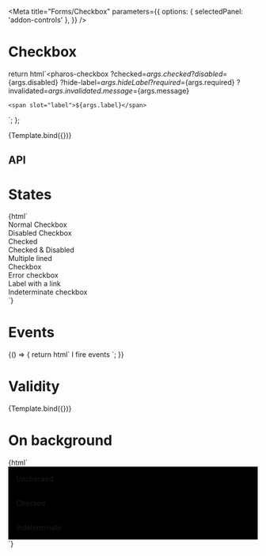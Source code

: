 

<Meta
  title="Forms/Checkbox"
  parameters={{
    options: { selectedPanel: 'addon-controls' },
  }}
/>

# Checkbox

<GuidelineLink path="checkbox" />

  return html`<pharos-checkbox
    ?checked=${args.checked}
    ?disabled=${args.disabled}
    ?hide-label=${args.hideLabel}
    ?required=${args.required}
    ?invalidated=${args.invalidated}
    .message=${args.message}
  >
    <span slot="label">${args.label}</span>
  </pharos-checkbox>`;
};

<Canvas withToolbar>
  <Story
    name="Base"
    args={{
      checked: false,
      disabled: false,
      hideLabel: false,
      label: 'I am a label',
    }}
  >
    {Template.bind({})}
  </Story>
</Canvas>

## API

<ArgsTable of="pharos-checkbox" />

# States

<Canvas withToolbar>
  <Story name="States">
    {html`
      <div>
        <pharos-checkbox name="one"><span slot="label">Normal Checkbox</span></pharos-checkbox>
      </div>
      <div>
        <pharos-checkbox name="two" disabled
          ><span slot="label">Disabled Checkbox</span></pharos-checkbox
        >
      </div>
      <div>
        <pharos-checkbox name="three" checked><span slot="label">Checked</span></pharos-checkbox>
      </div>
      <div>
        <pharos-checkbox name="four" checked disabled
          ><span slot="label">Checked & Disabled</span></pharos-checkbox
        >
      </div>
      <div>
        <pharos-checkbox name="five" checked>
          <div slot="label">
            <div>Multiple lined</div>
            <div>Checkbox</div>
          </div>
        </pharos-checkbox>
      </div>
      <div>
        <pharos-checkbox name="six" invalidated
          ><span slot="label">Error checkbox</span></pharos-checkbox
        >
      </div>
      <div>
        <pharos-checkbox name="seven"
          ><span slot="label"
            >Label with a <pharos-link href="#">link</pharos-link></span
          ></pharos-checkbox
        >
      </div>
      <div>
        <pharos-checkbox name="eight" indeterminate
          ><span slot="label">Indeterminate checkbox</span></pharos-checkbox
        >
      </div>
    `}
  </Story>
</Canvas>

# Events

<Canvas withToolbar>
  <Story
    name="Events"
    parameters={{
      options: { selectedPanel: 'addon-actions' },
    }}
  >
    {() => {
      return html`
        <pharos-checkbox
          value="My value"
          @change="${(e) => action('Change')(e.target.checked)}"
          @input="${(e) => action('Input')(e.target.value)}"
          @click="${(e) => action('Click')(e.target.checked)}"
        >
          <span slot="label">I fire events</span>
        </pharos-checkbox>
      `;
    }}
  </Story>
</Canvas>

# Validity

<Canvas withToolbar>
  <Story
    name="Validity"
    args={{
      required: true,
      invalidated: true,
      label: 'I am a label',
      message: 'This field is required, please make a selection',
    }}
  >
    {Template.bind({})}
  </Story>
</Canvas>

# On background

<Canvas withToolbar>
  <Story name="On background">
    {html`
      <div style="background-color: #000000; padding: 1rem;">
        <pharos-checkbox name="on-background" on-background>
          <span slot="label">Unchecked</span>
        </pharos-checkbox>
      </div>
      <div style="background-color: #000000; padding: 1rem;">
        <pharos-checkbox name="on-background" on-background checked>
          <span slot="label">Checked</span>
        </pharos-checkbox>
      </div>
      <div style="background-color: #000000; padding: 1rem;">
        <pharos-checkbox name="indeterminate" on-background indeterminate>
          <span slot="label">Indeterminate</span>
        </pharos-checkbox>
      </div>
    `}
  </Story>
</Canvas>
